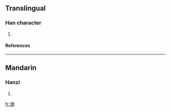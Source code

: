 ==Translingual==
===Han character===
{{Han char|rn=85|rad=水|as=12|sn=15|four=3712<sub>0</sub>|canj=水日弓大 (EANK)}}
# {{defn|Han|sort=水12}}
====References====
{{Han ref|kx=0649.230|dkj=18254|dj=1060.040|hdz=31749.040|uh=6F63|ud=28515|bh=E65E|bd=58974}}

----
==Mandarin==
===Hanzi===
{{cmn-hanzi|pin=[[láo]] ([[lao2]]), [[lǎo]] ([[lao3]]), [[lào]] ([[lao4]]), [[liǎo]] ([[liao3]]), [[mǐn]] ([[min3]])|wg=lao<sup>2</sup>, lao<sup>3</sup>, lao<sup>4</sup>, liao<sup>3</sup>, min<sup>3</sup>}}
# {{defn|Mandarin}}

[[fr:潣]]